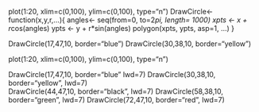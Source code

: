 plot(1:20, xlim=c(0,100), ylim=c(0,100), type="n")
DrawCircle<- function(x,y,r,...){
  angles<- seq(from=0, to=2*pi, length= 1000)
  xpts <- x + r*cos(angles)
  ypts <- y + r*sin(angles)
  polygon(xpts, ypts, asp=1, ...)
}

DrawCircle(17,47,10, border="blue") 
DrawCircle(30,38,10, border="yellow") 

plot(1:20, xlim=c(0,100), ylim=c(0,100), type="n")

DrawCircle(17,47,10, border="blue" lwd=7) 
DrawCircle(30,38,10, border="yellow", lwd=7)   
DrawCircle(44,47,10, border="black", lwd=7)
DrawCircle(58,38,10, border="green", lwd=7) 
DrawCircle(72,47,10, border="red", lwd=7)